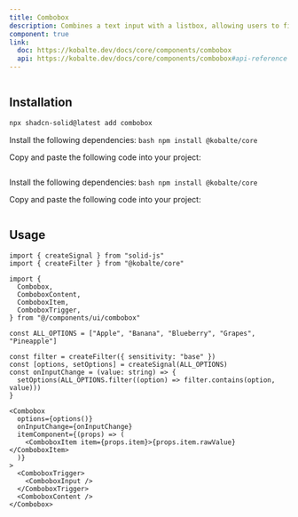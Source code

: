 ```yaml
---
title: Combobox
description: Combines a text input with a listbox, allowing users to filter a list of options to items matching a query.
component: true
link:
  doc: https://kobalte.dev/docs/core/components/combobox
  api: https://kobalte.dev/docs/core/components/combobox#api-reference
---
```


<ComponentPreview name="combobox-demo" >

```tsx file=<rootDir>/src/registry/tailwindcss/examples/combobox-demo.tsx

```

</ComponentPreview>

## Installation

<ComponentInstallation >

```bash
npx shadcn-solid@latest add combobox
```

<Step >

<StepItem>Install the following dependencies:</StepItem>
```bash npm install @kobalte/core ```

<StepItem>Copy and paste the following code into your project:</StepItem>
```tsx file=<rootDir>/src/registry/tailwindcss/ui/combobox.tsx
```

</Step>

<Step >

<StepItem>Install the following dependencies:</StepItem>
```bash npm install @kobalte/core ```

<StepItem>Copy and paste the following code into your project:</StepItem>
```tsx file=<rootDir>/../packages/unocss/ui/combobox.tsx
```

</Step>

</ComponentInstallation>

## Usage

```tsx
import { createSignal } from "solid-js"
import { createFilter } from "@kobalte/core"

import {
  Combobox,
  ComboboxContent,
  ComboboxItem,
  ComboboxTrigger,
} from "@/components/ui/combobox"
```

```tsx
const ALL_OPTIONS = ["Apple", "Banana", "Blueberry", "Grapes", "Pineapple"]

const filter = createFilter({ sensitivity: "base" })
const [options, setOptions] = createSignal(ALL_OPTIONS)
const onInputChange = (value: string) => {
  setOptions(ALL_OPTIONS.filter((option) => filter.contains(option, value)))
}
```

```tsx
<Combobox
  options={options()}
  onInputChange={onInputChange}
  itemComponent={(props) => (
    <ComboboxItem item={props.item}>{props.item.rawValue}</ComboboxItem>
  )}
>
  <ComboboxTrigger>
    <ComboboxInput />
  </ComboboxTrigger>
  <ComboboxContent />
</Combobox>
```
